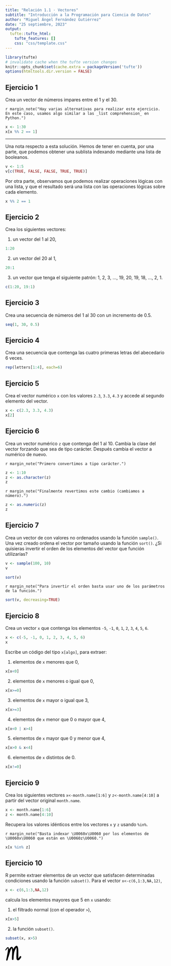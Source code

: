 ```yaml
---
title: "Relación 1.1 · Vectores"
subtitle: "Introducción a la Programación para Ciencia de Datos"
author: "Miguel Ángel Fernández Gutiérrez"
date: "25 septiembre, 2023"
output:
  tufte::tufte_html:
    tufte_features: []
    css: "css/template.css"
---
```


```r
library(tufte)
# invalidate cache when the tufte version changes
knitr::opts_chunk$set(cache.extra = packageVersion('tufte'))
options(htmltools.dir.version = FALSE)
```

## Ejercicio 1

Crea un vector de números impares entre el 1 y el 30.

`r margin_note("Hay varias alternativas para realizar este ejercicio. En este caso, usamos algo similar a las _list comprehension_ en Python.")`
```r
x <- 1:30
x[x %% 2 == 1]
```

---

Una nota respecto a esta solución. Hemos de tener en cuenta, por una parte, que podemos obtener una sublista indexando mediante una lista de booleanos.

```r
v <- 1:5
v[c(TRUE, FALSE, FALSE, TRUE, TRUE)]
```

Por otra parte, observamos que podemos realizar operaciones lógicas con una lista, y que el resultado será una lista con las operaciones lógicas sobre cada elemento.

```r
x %% 2 == 1
```

## Ejercicio 2

Crea los siguientes vectores:

1. un vector del 1 al 20,

```r
1:20
```

2. un vector del 20 al 1,

```r
20:1
```

3. un vector que tenga el siguiente patrón: 1, 2, 3, ..., 19, 20, 19, 18, ..., 2, 1.

```r
c(1:20, 19:1)
```

## Ejercicio 3

Crea una secuencia de números del 1 al 30 con un incremento de 0.5.

```r
seq(1, 30, 0.5)
```

## Ejercicio 4

Crea una secuencia que contenga las cuatro primeras letras del abecedario 6 veces.

```r
rep(letters[1:4], each=6)
```

## Ejercicio 5

Crea el vector numérico `x` con los valores `2.3`, `3.3`, `4.3` y accede al segundo elemento del vector.

```r
x <- c(2.3, 3.3, 4.3)
x[2]
```

## Ejercicio 6

Crea un vector numérico `z` que contenga del 1 al 10. Cambia la clase del vector forzando que sea de tipo carácter. Después cambia el vector a numérico de nuevo.

`r margin_note("Primero convertimos a tipo carácter.")`
```r
z <- 1:10
z <- as.character(z)
z
```

`r margin_note("Finalmente revertimos este cambio (cambiamos a número).")`
```r
z <- as.numeric(z)
z
```

## Ejercicio 7

Crea un vector de con valores no ordenados usando la función `sample()`. Una vez creado ordena el vector por tamaño usando la función `sort()`. ¿Si quisieras invertir el orden de los elementos del vector que función utilizarías?

```r
v <- sample(100, 10)
v
```

```r
sort(v)
```

`r margin_note("Para invertir el orden basta usar uno de los parámetros de la función.")`
```r
sort(v, decreasing=TRUE)
```

## Ejercicio 8

Crea un vector `x` que contenga los elementos `-5`, `-1`, `0`, `1`, `2`, `3`, `4`, `5`, `6`.

```r
x <- c(-5, -1, 0, 1, 2, 3, 4, 5, 6)
x
```

Escribe un código del tipo `x[algo]`, para extraer:

1. elementos de `x` menores que 0,

```r
x[x<0]
```

2. elementos de `x` menores o igual que 0,

```r
x[x>=0]
```

3. elementos de `x` mayor o igual que 3,

```r
x[x>=3]
```

4. elementos de `x` menor que 0 o mayor que 4,

```r
x[x<0 | x>4]
```

5. elementos de `x` mayor que 0 y menor que 4,

```r
x[x>0 & x<4]
```

6. elementos de `x` distintos de 0.

```r
x[x!=0]
```

## Ejercicio 9

Crea los siguientes vectores `x<-month.name[1:6]` y `z<-month.name[4:10]` a partir del vector original `month.name`.

```r
x <- month.name[1:6]
z <- month.name[4:10]
```

Recupera los valores idénticos entre los vectores `x` y `z` usando `%in%`.

`r margin_note("Basta indexar \U0060x\U0060 por los elementos de \U0060x\U0060 que están en \U0060z\U0060.")`
```r
x[x %in% z]
```

## Ejercicio 10

R permite extraer elementos de un vector que satisfacen determinadas condiciones usando la función `subset()`. Para el vector `x<-c(6,1:3,NA,12)`,

```r
x <- c(6,1:3,NA,12)
```

calcula los elementos mayores que 5 en `x` usando:

1. el filtrado normal (con el operador `>`),

```r
x[x>5]
```

2. la función `subset()`.

```r
subset(x, x>5)
```

<div class="footer"><svg xmlns="http://www.w3.org/2000/svg" id="svg" width="50" height="50" version="1.1" viewBox="0 0 50 50"><g id="svgg" transform="matrix(.05 0 0 .05 3.2444e-8 18.441)"><path d="m673.62-327.82c-51.303 20.849-111.41 86.95-152.2 167.37-16.576 32.691-17.95 33.427-23.529 12.665-10.588-39.42-32.657-81.734-54.127-103.79-49.779-51.124-137.88 1.6679-194.87 116.75-7.2756 14.701-13.487 27.153-13.803 27.682-1.6564 2.7549-2.9562-3.7902-6.1483-30.943-16.748-142.45-91.316-147.95-183.6-13.539-49.175 71.623-55.622 92.345-32.404 104.22 12.624 6.4589 37.534-4.2791 37.534-16.179 0-7.6954 68.85-94.858 85.65-108.44 18.497-14.948 19.072-14.931 23.443 0.64991 8.5006 30.299 7.011 100.05-3.6062 169.1-2.5306 16.449-5.4754 36.119-6.5394 43.711-3.0483 21.683-8.817 57.888-12.837 80.52-2.0188 11.388-4.5379 25.881-5.5904 32.208-2.6054 15.632-10.795 58.573-20.619 108.13-4.6184 23.299-11.002 56.985-19.612 103.53-10.197 55.11-15.943 83.407-22.172 109.28-3.8132 15.816-8.5294 35.486-10.485 43.711-9.8695 41.525-5.182 59.573 18.652 71.795 18.658 9.5646 41.117 2.3754 53.408-17.088 13.131-20.809 37.637-104.39 37.637-128.39 0-6.7004 2.0188-12.762 17.611-52.85 5.5214-14.2 10.744-27.797 14.586-37.959 0.95474-2.5306 3.008-7.7069 4.5551-11.503 6.2288-15.253 30.77-91.931 40.502-126.53 5.6939-20.245 11.227-39.397 12.302-42.561 1.0698-3.1633 3.7614-12.481 5.9757-20.705 6.5049-24.145 25.111-84.609 39.282-127.68 8.817-26.802 15.575-46.098 41.059-117.33 13.918-38.885 41.83-86.272 50.82-86.272 6.3438 0 16.84 26.894 22.902 58.665 13.286 69.65 14.678 174.57 4.6472 349.69-7.9485 138.78-8.4604 156.35-6.4819 222.01 2.2891 76.028 3.3071 79.876 24.553 93.001 26.974 16.668 67.136 0.21856 71.347-29.217 1.5701-10.962 6.0045-81.515 8.3511-132.8 2.8757-62.8 10.134-133 20.814-201.3 1.1848-7.5919 4.2388-27.262 6.7809-43.711 2.5421-16.449 5.5904-34.048 6.7694-39.11 8.9952-38.5 12.515-52.66 16.593-66.717 4.9865-17.197 5.5156-18.698 20.308-57.514 14.045-36.844 54.667-117.42 74.032-146.82 4.8485-7.3676 8.84-14.097 8.8687-14.954 0.023-0.86271 4.6759-7.0915 10.33-13.844 10.151-12.13 10.312-12.21 12.435-6.6314 8.7709 23.075 13.441 141.15 9.6682 244.37-3.7154 101.6-9.1966 223.79-10.629 236.96-6.9938 64.405 0.81095 195.66 14.01 235.6 22.977 69.512 106.2 84.155 168.13 29.574 4.8427-4.2733 11.457-9.7832 14.689-12.239 33.036-25.122 87.865-105.6 104.52-153.4 16.978-48.732-45.166-86.709-79.462-48.559-6.3208 7.034-12.17 14.913-46.679 62.903-37.695 52.419-50.141 67.16-53.707 63.599-0.87997-0.87997-1.3688-112.09-1.087-247.13 0.4141-198.91-0.14379-254.75-2.9332-294.1-6.9132-97.458-18.083-149.05-43.475-200.85-5.7227-11.675-27.814-34.664-33.416-34.773-2.0763-0.0403-5.7802-1.5932-8.2361-3.4509-6.7464-5.1015-40.847-4.3423-54.506 1.2078" fill-rule="evenodd"/></g></svg></div>
